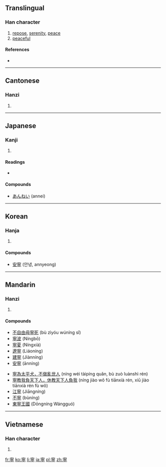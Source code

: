 {{also|宁}}
==Translingual==

===Han character===
{{Han char|rn=40|rad=宀|as=11|sn=14|four=3020<sub>1</sub>|canj=十心月弓 (JPBN)|ids=⿱[[寍]][[丁]]}}

# [[repose]], [[serenity]], [[peace]]
# [[peaceful]]

====References====
* {{Han ref|kx=0291.080|dkj=07296|dj=0577.020|hdz=20949.050|uh=5BE7|ud=23527|bh=B9E7|bd=47591}}

----

==Cantonese==

===Hanzi===
{{yue-hanzi|jyut=[[ning4]]|y=ning4|sim=宁}}

# {{defn|lang=yue|sort=宀11}}

----

==Japanese==

===Kanji===
{{ja-kanji|grade=c|rs=宀11}}

# {{defn|lang=ja|sort=宀11}}

====Readings====
* {{ja-readings|on=[[ねい]] (nei), [[にょう]] (nyō)|kun=[[やすい]] (yasui), [[むしろ]] (mushiro), [[なんぞ]] (nanzo)}}

====Compounds====
* [[あんねい]] (annei)

----

==Korean==

===Hanja===
{{ko-hanja|hangeul=녕|eumhun=편안할 녕|rv=nyeong|mr=nyŏng|y=nyeng}}

# {{defn|lang=ko|sort=宀11}}

====Compounds====
* [[安寧]] (안녕, annyeong)

----

==Mandarin==

===Hanzi===
{{cmn-hanzi|sim=宁|pin=[[níng]] ([[ning2]]), [[nìng]] ([[ning4]]), [[zhù]] ([[zhu4]])|wg=ning<sup>2</sup>, ning<sup>4</sup>, chu<sup>4</sup>}}

# {{defn|lang=cmn|sort=宀11}}

====Compounds====
{{top2}}
* [[不自由毋寧死]] (bù zìyóu wúníng sǐ)
* [[寧波]] (Níngbō)
* [[寧夏]] (Níngxià)
* [[遼寧]] (Liáoníng)
* [[建寧]] (Jiànníng)
* [[安寧]] (ānníng)
{{mid2}}
* [[寧為太平犬，不做亂世人]] (níng wéi tàipíng quǎn, bù zuò luànshì rén)
* [[寧教我負天下人，休教天下人負我]] (níng jiào wǒ fù tiānxià rén, xiū jiào tiānxià rén fù wǒ)
* [[江寧]] (Jiāngníng)
* [[不寧]] (bùníng)
* [[東寧王國]] (Dōngníng Wángguó)
{{bottom}}

----

==Vietnamese==

===Han character===
{{vi-hantu|[[ninh]]|rs=宀11}}

# {{defn|lang=vi|sort=宀11}}

[[fr:寧]]
[[ko:寧]]
[[li:寧]]
[[ja:寧]]
[[pl:寧]]
[[zh:寧]]